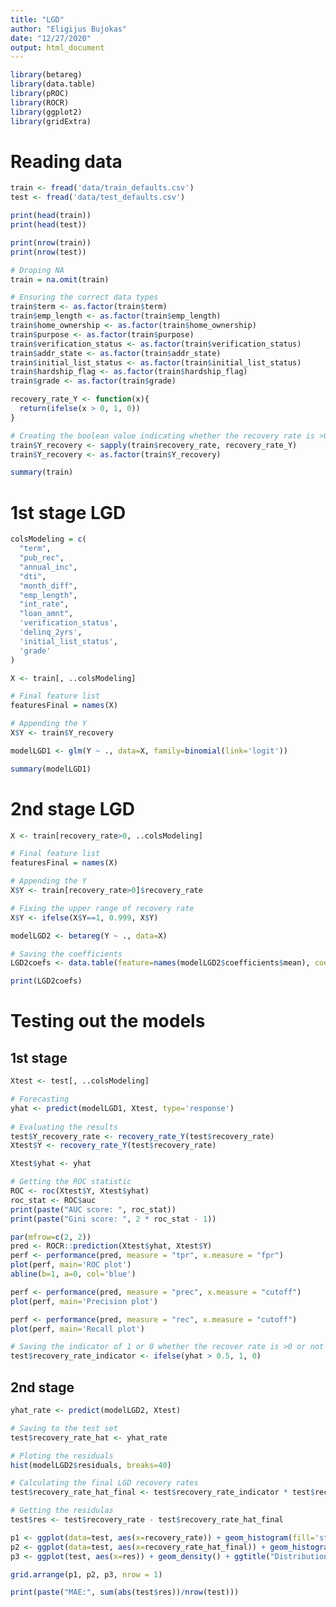 ```yaml
---
title: "LGD"
author: "Eligijus Bujokas"
date: "12/27/2020"
output: html_document
---
```


```r
library(betareg)
library(data.table)
library(pROC)
library(ROCR)
library(ggplot2)
library(gridExtra)
```

# Reading data 

```r
train <- fread('data/train_defaults.csv')
test <- fread('data/test_defaults.csv')

print(head(train))
print(head(test))

print(nrow(train))
print(nrow(test))

# Droping NA 
train = na.omit(train)

# Ensuring the correct data types 
train$term <- as.factor(train$term)
train$emp_length <- as.factor(train$emp_length)
train$home_ownership <- as.factor(train$home_ownership)
train$purpose <- as.factor(train$purpose)
train$verification_status <- as.factor(train$verification_status)
train$addr_state <- as.factor(train$addr_state)
train$initial_list_status <- as.factor(train$initial_list_status)
train$hardship_flag <- as.factor(train$hardship_flag)
train$grade <- as.factor(train$grade)

recovery_rate_Y <- function(x){
  return(ifelse(x > 0, 1, 0))
}

# Creating the boolean value indicating whether the recovery rate is >0 or not 
train$Y_recovery <- sapply(train$recovery_rate, recovery_rate_Y)
train$Y_recovery <- as.factor(train$Y_recovery)

summary(train)
```

# 1st stage LGD

```r
colsModeling = c(
  "term",
  "pub_rec",
  "annual_inc",
  "dti",
  "month_diff",
  "emp_length",
  "int_rate",
  "loan_amnt",
  'verification_status',
  'delinq_2yrs',
  'initial_list_status',
  'grade'
)

X <- train[, ..colsModeling]

# Final feature list 
featuresFinal = names(X)

# Appending the Y
X$Y <- train$Y_recovery

modelLGD1 <- glm(Y ~ ., data=X, family=binomial(link='logit'))

summary(modelLGD1)
```

# 2nd stage LGD

```r
X <- train[recovery_rate>0, ..colsModeling]

# Final feature list 
featuresFinal = names(X)

# Appending the Y
X$Y <- train[recovery_rate>0]$recovery_rate

# Fixing the upper range of recovery rate
X$Y <- ifelse(X$Y==1, 0.999, X$Y)

modelLGD2 <- betareg(Y ~ ., data=X)

# Saving the coefficients
LGD2coefs <- data.table(feature=names(modelLGD2$coefficients$mean), coef=modelLGD2$coefficients$mean)

print(LGD2coefs)
```

# Testing out the models 

## 1st stage

```r
Xtest <- test[, ..colsModeling]

# Forecasting 
yhat <- predict(modelLGD1, Xtest, type='response')
  
# Evaluating the results
test$Y_recovery_rate <- recovery_rate_Y(test$recovery_rate)
Xtest$Y <- recovery_rate_Y(test$recovery_rate)

Xtest$yhat <- yhat

# Getting the ROC statistic 
ROC <- roc(Xtest$Y, Xtest$yhat)
roc_stat <- ROC$auc
print(paste("AUC score: ", roc_stat))
print(paste("Gini score: ", 2 * roc_stat - 1))

par(mfrow=c(2, 2))
pred <- ROCR::prediction(Xtest$yhat, Xtest$Y)
perf <- performance(pred, measure = "tpr", x.measure = "fpr")
plot(perf, main='ROC plot')
abline(b=1, a=0, col='blue')

perf <- performance(pred, measure = "prec", x.measure = "cutoff")
plot(perf, main='Precision plot')

perf <- performance(pred, measure = "rec", x.measure = "cutoff")
plot(perf, main='Recall plot')

# Saving the indicator of 1 or 0 whether the recover rate is >0 or not 
test$recovery_rate_indicator <- ifelse(yhat > 0.5, 1, 0)
```

## 2nd stage 

```r
yhat_rate <- predict(modelLGD2, Xtest)

# Saving to the test set 
test$recovery_rate_hat <- yhat_rate

# Ploting the residuals 
hist(modelLGD2$residuals, breaks=40)

# Calculating the final LGD recovery rates
test$recovery_rate_hat_final <- test$recovery_rate_indicator * test$recovery_rate_hat

# Getting the residulas
test$res <- test$recovery_rate - test$recovery_rate_hat_final

p1 <- ggplot(data=test, aes(x=recovery_rate)) + geom_histogram(fill='steelblue', color='black') + ggtitle('True distribution')
p2 <- ggplot(data=test, aes(x=recovery_rate_hat_final)) + geom_histogram(fill='salmon1', color='black') + ggtitle('Predicted distribution')
p3 <- ggplot(test, aes(x=res)) + geom_density() + ggtitle("Distribution of residuals")

grid.arrange(p1, p2, p3, nrow = 1)

print(paste("MAE:", sum(abs(test$res))/nrow(test)))
```

